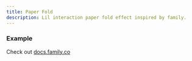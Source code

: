 ```yaml
---
title: Paper Fold
description: Lil interaction paper fold effect inspired by family.
---
```


### Example

<ComponentCollapse
  name="paper-fold-card"
  classNameComponentContainer="min-h-[220px] pt-6"
/>

Check out [docs.family.co](https://docs.family.co/connectkit/customization)




